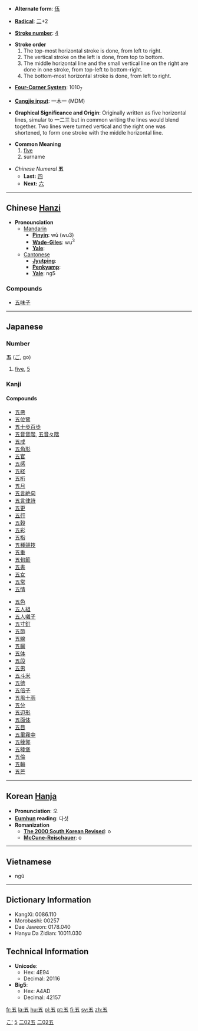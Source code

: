 * '''Alternate form''': [[伍]]

* '''[[Wiktionary:Chinese radical index| Radical]]''': [[Wiktionary:Chinese radical index 二|二]]+2

* '''[[Wiktionary:Chinese total strokes index|Stroke number]]''': [[Wiktionary:Chinese total strokes index 4|4]]

*'''Stroke order'''
*# The top-most horizontal stroke is done, from left to right.
*# The vertical stroke on the left is done, from top to bottom.
*# The middle horizontal line and the small vertical line on the right are done in one stroke, from top-left to bottom-right.
*# The bottom-most horizontal stroke is done, from left to right.

* '''[[Wiktionary:Chinese four corner index|Four-Corner System]]''': 1010<sub>7</sub>

* '''[[Wiktionary:Chinese Cangjie index|Cangjie input]]''': 一木一 (MDM)

* '''Graphical Significance and Origin''': Originally written as five horizontal lines, simular to 一二三 but in common writing the lines would blend together. Two lines were turned vertical and the right one was shortened, to form one stroke with the middle horizontal line.

* '''Common Meaning'''
*# [[five]]
*# surname

*''Chinese Numeral'' '''五'''
**'''Last:''' [[四]]
**'''Next:''' [[六]]

----

== Chinese [[Hanzi]] ==

*'''Pronounciation '''
**[[Mandarin]]
***'''[[Pinyin]]''': wǔ (wu3)
***'''[[Wade-Giles]]''': wu<sup>3</sup>
***'''[[Yale]]''': 
**[[Cantonese]]
***'''[[Jyutping]]''': 
***'''[[Penkyamp]]''': 
***'''[[Yale]]''': ng5

===Compounds===
*[[五味子]]

----

== Japanese ==
[[Category:Japanese language|こ']]
===Number===
'''五''' ([[ご]], go)
# [[five]], [[5]]


===Kanji===
{{kanji|[[ご]] ([[go]])|[[いつつ]] ([[五つ]], [[itsutsu]]), [[いつ]] ([[itsu]])}}
====Compounds====
{{top}}
*[[五悪]]
*[[五位鷺]]
*[[五十歩百歩]]
*[[五音音階]], [[五音々階]]
*[[五戒]]
*[[五角形]]
*[[五官]]
*[[五感]]
*[[五経]]
*[[五桁]]
*[[五月]]
*[[五言絶句]]
*[[五言律詩]]
*[[五更]]
*[[五行]]
*[[五穀]]
*[[五彩]]
*[[五指]]
*[[五種競技]]
*[[五重]]
*[[五旬節]]
*[[五書]]
*[[五女]]
*[[五常]]
*[[五情]]
{{mid}}
*[[五色]]
*[[五人組]]
*[[五人囃子]]
*[[五寸釘]]
*[[五節]]
*[[五線]]
*[[五臓]]
*[[五体]]
*[[五段]]
*[[五男]]
*[[五斗米]]
*[[五徳]]
*[[五倍子]]
*[[五風十雨]]
*[[五分]]
*[[五辺形]]
*[[五面体]]
*[[五目]]
*[[五里霧中]]
*[[五稜郭]]
*[[五稜堡]]
*[[五倫]]
*[[五輪]]
*[[五芒]]
{{bottom}}

----

== Korean [[Hanja]] ==

* '''Pronunciation''': 오
* '''[[Eumhun]] reading''': 다섯
* '''Romanization'''
** '''[[The 2000 South Korean Revised Romanization|The 2000 South Korean Revised]]''': o
** '''[[McCune-Reischauer]]''': o

----

==Vietnamese==

* ngũ

----

== Dictionary Information ==

* KangXi: 0086.110
* Morobashi: 00257
* Dae Jaweon: 0178.040
* Hanyu Da Zidian: 10011.030

== Technical Information ==

* '''Unicode''':
** Hex: 4E94
** Decimal: 20116
* '''Big5''':
** Hex: A4AD
** Decimal: 42157

[[Category:Japanese numbers| 5]]
[[Category:Japanese kanji|二02五]]
[[Category:Grade 1 kanji|二02五]]

[[fr:五]]
[[la:五]]
[[hu:五]]
[[pl:五]]
[[pt:五]]
[[fi:五]]
[[sv:五]]
[[zh:五]]